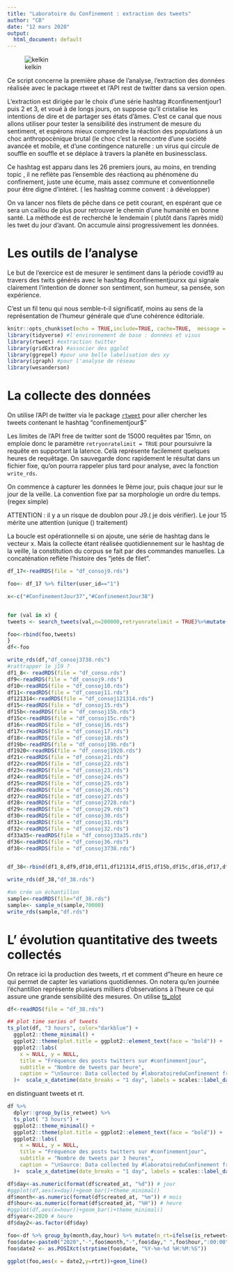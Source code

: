```yaml
---
title: "Laboratoire du Confinement : extraction des tweets"
author: "CB"
date: "12 mars 2020"
output:
  html_document: default
---
```

![kelkin](kelkin.png)

Ce script concerne la première phase de l'analyse, l'extraction des données réalisée avec le package rtweet et l'API rest de twitter dans sa version open.

L'extraction est dirigée par le choix d'une série  hashtag #confinementjour1 puis 2 et 3, et voué à de longs jours, on suppose qu'il cristalise les intentions de dire et de partager ses états d'âmes. C'est ce canal que nous allons utiliser pour tester la sensibilité des instrument de mesure du sentiment, et espérons mieux comprendre la réaction des populations à un choc  anthropocènique brutal (le choc c'est la rencontre d'une société avancée et mobile, et d'une contingence naturelle : un virus qui circule de souffle en souffle et se déplace à travers la planête en businessclass.

Ce hashtag est apparu dans les 26 premiers jours, au moins, en trending topic , il ne reflète pas l'ensemble des réactionq au phénomène du confinement, juste une écume, mais assez commune et conventionnelle pour être digne d'intéret. ( les hashtag comme convent : à développer)

On va lancer nos filets de pêche dans ce petit courant, en espérant que ce sera un caillou de plus pour retrouver le chemin d'une humanité en bonne santé. La méthode est de recherché le lendemain ( plutôt dans l'après midi) les twet du jour d'avant. On accumule ainsi progressivement les données.



# Les outils de l'analyse

Le but de l'exercice est de mesurer le sentiment dans la période covid19 au travers des twits générés avec le hashtag #confinementjourxx qui signale clairement l'intention de donner son sentiment, son humeur, sa pensée, son expérience. 

C'est un fil tenu qui nous semble-t-il significatif, moins au sens de la représentation de l'humeur générale que d'une cohérence éditoriale. 

```r
knitr::opts_chunk$set(echo = TRUE,include=TRUE, cache=TRUE,  message = FALSE, warning=FALSE)
library(tidyverse) #l'environnement de base : données et visus
library(rtweet) #extraction twitter
library(gridExtra) #associer des ggplot
library(ggrepel) #pour une belle labelisation des xy
library(igraph) #pour l'analyse de réseau
library(wesanderson)
```

# La collecte des données

On utilise l'API de twitter via le package [`rtweet`](https://rtweet.info/articles/intro.html) pour aller chercher les tweets contenant le hashtag "confinementjour$" 

Les limites de l'API free de twitter sont de 15000 requêtes par 15mn, on emploie donc le paramètre `retryonratelimit = TRUE` pour poursuivre la requête en supportant la latence. Celà représente facilement quelques heures de requêtage. On sauvegarde donc rapidement le résultat dans un fichier fixe, qu'on pourra rappeler plus tard pour analyse, avec la fonction `write_rds`.

On commence à capturer les données le 9ème jour, puis chaque jour sur le jour de la veille. La convention fixe par sa morphologie un ordre du temps. (regex simple)

ATTENTION : il y a un risque de doublon pour J9.( je dois vérifier). Le jour 15 mérite une attention (unique () traitement)

La boucle est opérationnelle si on ajoute, une série de hashtag dans le vecteur x. Mais la collecte étant réalisée quotidiennement sur le hashtag de la veille, la constitution du corpus se fait par des commandes manuelles. La concaténation reflète l'histoire des "jetés de filet".

```r
df_17<-readRDS(file = "df_consoj9.rds")

foo<- df_17 %>% filter(user_id=="1")

x<-c("#ConfinementJour37","#ConfinementJour38")


for (val in x) {
tweets <- search_tweets(val,n=200000,retryonratelimit = TRUE)%>%mutate(day=val)

foo<-rbind(foo,tweets)
}
df<-foo

write_rds(df,"df_consoj3738.rds")
#rattrapper le j19 ?
df1_8<- readRDS(file = "df_conso.rds") 
df9<-readRDS(file = "df_consoj9.rds")
df10<-readRDS(file = "df_consoj10.rds")
df11<-readRDS(file = "df_consoj11.rds")
df121314<-readRDS(file = "df_consoj121314.rds")
df15<-readRDS(file = "df_consoj15.rds")
df15b<-readRDS(file = "df_consoj15b.rds")
df15c<-readRDS(file = "df_consoj15c.rds")
df16<-readRDS(file = "df_consoj16.rds")
df17<-readRDS(file = "df_consoj17.rds")
df18<-readRDS(file = "df_consoj18.rds")
df19b<-readRDS(file = "df_consoj19b.rds")
df1920<-readRDS(file = "df_consoj1920.rds")
df21<-readRDS(file = "df_consoj21.rds")
df22<-readRDS(file = "df_consoj22.rds")
df23<-readRDS(file = "df_consoj23.rds")
df24<-readRDS(file = "df_consoj24.rds")
df25<-readRDS(file = "df_consoj25.rds")
df26<-readRDS(file = "df_consoj26.rds")
df27<-readRDS(file = "df_consoj27.rds")
df28<-readRDS(file = "df_consoj2728.rds")
df29<-readRDS(file = "df_consoj29.rds")
df30<-readRDS(file = "df_consoj30.rds")
df31<-readRDS(file = "df_consoj31.rds")
df32<-readRDS(file = "df_consoj32.rds")
df33a35<-readRDS(file = "df_consoj33a35.rds")
df36<-readRDS(file = "df_consoj36.rds")
df38<-readRDS(file = "df_consoj3738.rds")


df_38<-rbind(df1_8,df9,df10,df11,df121314,df15,df15b,df15c,df16,df17,df18,df19b,df1920,df21,df22,df23,df24,df25,df26,df27,df28,df29,df30,df31,df32,df33a35,df36,df38) %>% select(user_id,status_id,created_at,screen_name,text,source,display_text_width,is_quote,is_retweet,favorite_count,retweet_count,quote_count,reply_count, media_type, lang, location,friends_count,followers_count,statuses_count,listed_count, favourites_count, account_created_at, verified,hashtags,mentions_screen_name)

write_rds(df_38,"df_38.rds")

#on crée un échantillon 
sample<-readRDS(file="df_38.rds")
sample<- sample_n(sample,70000)
write_rds(sample,"df.rds")

```

# L' évolution quantitative des tweets collectés

On retrace ici la production des tweets, rt et comment d"heure en heure ce qui permet de capter les variations quotidiennes. On notera qu'en journée l'échantillon représente plusieurs milliers d'observations à l'heure ce qui assure une grande sensibilité des mesures. On utilise [ts_plot](https://cran.r-project.org/web/packages/TSstudio/vignettes/Plotting_Time_Series.html)

```r
df<-readRDS(file = "df_38.rds")

## plot time series of tweets
ts_plot(df, "3 hours", color="darkblue") +
  ggplot2::theme_minimal() +
  ggplot2::theme(plot.title = ggplot2::element_text(face = "bold")) +
  ggplot2::labs(
    x = NULL, y = NULL,
    title = "Fréquence des posts twitters sur #confinementjour",
    subtitle = "Nombre de tweets par heure",
    caption = "\nSource: Data collected by #laboratoireduConfinement from Twitter's REST API via rtweet"
  )+  scale_x_datetime(date_breaks = "1 day", labels = scales::label_date_short())
```

 en distinguant tweets et rt.
 
```r
df %>%
  dplyr::group_by(is_retweet) %>%
  ts_plot( "3 hours") +
  ggplot2::theme_minimal() +
  ggplot2::theme(plot.title = ggplot2::element_text(face = "bold")) +
  ggplot2::labs(
    x = NULL, y = NULL,
    title = "Fréquence des posts twitters sur #confinementjour",
    subtitle = "Nombre de tweets par 3 heures",
    caption = "\nSource: Data collected by #laboratoireduConfinement from Twitter's REST API via rtweet"
  )+  scale_x_datetime(date_breaks = "1 day", labels = scales::label_date_short())
```


```r
df$day<-as.numeric(format(df$created_at, "%d")) # jour
#ggplot(df,aes(x=day))+geom_bar()+theme_minimal()
df$month<-as.numeric(format(df$created_at, "%m")) # mois
df$hour<-as.numeric(format(df$created_at, "%H")) # heure
#ggplot(df,aes(x=hour))+geom_bar()+theme_minimal()
df$year<-2020 # heure
df$day2<-as.factor(df$day)

foo<-df %>% group_by(month,day,hour) %>% mutate(n_rt=ifelse(is_retweet==TRUE,1,0),n_tw=ifelse(is_retweet==TRUE,0,1)) %>%summarise(n_rt=sum(n_rt),n_tw=sum(n_tw)) %>% mutate(rtrt=n_rt/n_tw)
foo$date<-paste0("2020","-",foo$month,"-",foo$day," ",foo$hour,":00:00")
foo$date2 <- as.POSIXct(strptime(foo$date, "%Y-%m-%d %H:%M:%S"))

ggplot(foo,aes(x = date2,y=rtrt))+geom_line()

```